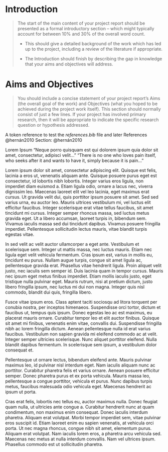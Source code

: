 \pagenumbering{arabic}

# Introduction

> The start of the main content of your project report should be presented as a formal introductory section – which might typically account for between 10% and 30% of the overall word count.
>
> -   This should give a detailed background of the work which has led up to the project, including a review of the literature if appropriate.
>
> -   The Introduction should finish by describing the gap in knowledge that your aims and objectives will address.

# Aims and Objectives

> You should include a concise statement of your project report’s Aims (the overall goal of the work) and Objectives (what you hoped to be achieved during the project work itself). This section should normally consist of just a few lines. If your project has involved primary research, then it will be appropriate to indicate the specific research question or hypothesis addressed.

A token reference to test the *references.bib* file and later References @hernán2010 Section: @hernán2010

Lorem Ipsum
"Neque porro quisquam est qui dolorem ipsum quia dolor sit amet, consectetur, adipisci velit..."
"There is no one who loves pain itself, who seeks after it and wants to have it, simply because it is pain..."

Lorem ipsum dolor sit amet, consectetur adipiscing elit. Quisque est felis, lacinia a eros ut, venenatis aliquam ante. Quisque posuere purus eget est consectetur, id lobortis nibh lobortis. Integer varius eros ligula, non imperdiet diam euismod a. Etiam ligula odio, ornare a lacus nec, viverra dignissim leo. Maecenas laoreet elit vel leo lacinia, eget maximus erat cursus. Ut gravida velit dui, quis porttitor ipsum posuere sit amet. Sed sed varius urna, eu auctor leo. Mauris ultrices vestibulum mi, vel luctus elit efficitur faucibus. Integer scelerisque erat vitae tellus faucibus, sit amet tincidunt mi cursus. Integer semper rhoncus massa, sed luctus metus gravida eget. Ut a libero accumsan, laoreet turpis in, bibendum sem. Vivamus iaculis massa sed dui tincidunt dapibus. Vivamus posuere fringilla imperdiet. Pellentesque sollicitudin lectus mauris, vitae blandit turpis egestas vitae.

In sed velit ac velit auctor ullamcorper a eget ante. Vestibulum et scelerisque sem. Integer ut mattis massa, nec luctus mauris. Etiam nec ligula eget velit vehicula fermentum. Cras ipsum est, varius in mollis eu, tincidunt eu purus. Nullam augue turpis, congue sit amet ligula ac, pellentesque gravida erat. Phasellus vitae hendrerit ligula. Proin aliquet velit justo, nec iaculis sem semper id. Duis lacinia quam in tempor cursus. Mauris nec ipsum eget metus finibus imperdiet. Etiam mollis iaculis justo, eget tristique nulla pulvinar eget. Mauris rutrum, nisi at pretium dictum, justo libero fringilla ipsum, nec luctus mi dui non magna. Integer quis nisl commodo, blandit dui quis, fringilla libero.

Fusce vitae ipsum eros. Class aptent taciti sociosqu ad litora torquent per conubia nostra, per inceptos himenaeos. Suspendisse orci tortor, dictum et faucibus ut, tempus quis ipsum. Donec egestas leo ac est maximus, eu placerat mauris ornare. Curabitur tempor leo et elit auctor finibus. Quisque sit amet mi finibus, venenatis enim vitae, convallis dui. Suspendisse fringilla nibh ac lorem fringilla dictum. Aenean pellentesque nulla id erat varius faucibus. Vestibulum non sapien gravida mi eleifend commodo ac at velit. Integer semper ultricies scelerisque. Nunc aliquet porttitor eleifend. Nulla blandit dapibus fermentum. In scelerisque sem ipsum, a vestibulum dolor consequat et.

Pellentesque ut ornare lectus, bibendum eleifend ante. Mauris pulvinar maximus leo, id pulvinar nisl interdum eget. Nam iaculis aliquam nunc ac porttitor. Curabitur pharetra felis et varius ornare. Aenean posuere efficitur semper. Donec pharetra purus et ex porta vehicula. Mauris massa leo, pellentesque a congue porttitor, vehicula et purus. Nunc dapibus turpis metus, faucibus malesuada odio vehicula eget. Maecenas hendrerit ac ipsum ut porta.

Cras erat felis, lobortis nec tellus eu, auctor maximus nulla. Donec feugiat quam nulla, ut ultricies ante congue a. Curabitur hendrerit nunc at quam condimentum, non maximus enim consequat. Donec iaculis interdum pharetra. Aliquam erat volutpat. Morbi tempor imperdiet sem, vitae pulvinar eros suscipit id. Etiam laoreet enim eu sapien venenatis, at vehicula orci porta. Ut nec magna rhoncus, congue nibh sit amet, elementum purus. Aliquam erat volutpat. Nam iaculis lorem eros, a pharetra arcu vehicula sed. Maecenas nec metus at nulla interdum convallis. Nam vel ultrices ipsum. Phasellus commodo est ut sollicitudin pharetra. 
